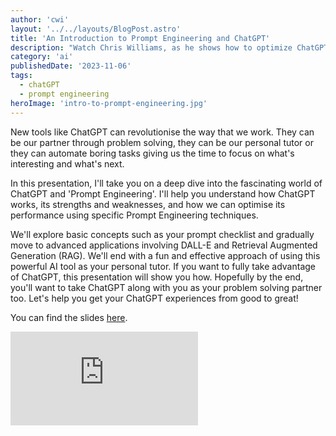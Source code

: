 ```yaml
---
author: 'cwi'
layout: '../../layouts/BlogPost.astro'
title: 'An Introduction to Prompt Engineering and ChatGPT'
description: "Watch Chris Williams, as he shows how to optimize ChatGPT performance using specific Prompt Engineering techniques"
category: 'ai'
publishedDate: '2023-11-06'
tags:
  - chatGPT
  - prompt engineering
heroImage: 'intro-to-prompt-engineering.jpg'
---
```


New tools like ChatGPT can revolutionise the way that we work. They can be our partner through problem solving, they can be our personal tutor  or they can automate boring tasks giving us the time to focus on what's interesting and what's next.

In this presentation, I'll take you on a deep dive into the fascinating world of ChatGPT and 'Prompt Engineering'. I'll help you understand how ChatGPT works, its strengths and weaknesses, and how we can optimise its performance using specific Prompt Engineering techniques. 

We'll explore basic concepts such as your prompt checklist and gradually move to advanced applications involving DALL-E and Retrieval Augmented Generation (RAG). We'll end with a fun and effective approach of using this powerful AI tool as your personal tutor. If you want to fully take advantage of ChatGPT, this presentation will show you how. Hopefully by the end, you'll want to take ChatGPT along with you as your problem solving partner too. Let's help you get your ChatGPT experiences from good to great!

You can find the slides [here](/slides/cwi-intro-to-prompt-engineering.pdf).

<iframe
  class='aspect-video w-full'
  src="https://www.youtube.com/embed/Fl8t1FEVMUo"
  title="JUXT Safari — An Introduction to Prompt Engineering and ChatGPT"
  frameborder="0"
  allow="accelerometer; autoplay; clipboard-write; encrypted-media; gyroscope; picture-in-picture; web-share"
  allowfullscreen
></iframe>

